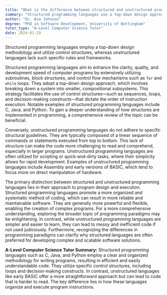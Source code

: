 ```yaml
---
title: "What is the difference between structured and unstructured programming languages?"
summary: "Structured programming languages use a top-down design approach and control structures, while unstructured languages do not have such specific rules or structures."
author: "Dr. Ava Johnson"
degree: "PhD in Software Development, University of Nottingham"
tutor_type: "A-Level Computer Science Tutor"
date: 2024-01-29
---
```


Structured programming languages employ a top-down design methodology and utilize control structures, whereas unstructured languages lack such specific rules and frameworks.

Structured programming languages aim to enhance the clarity, quality, and development speed of computer programs by extensively utilizing subroutines, block structures, and control flow mechanisms such as `for` and `while` loops. They adopt a top-down design approach, which involves breaking down a system into smaller, compositional subsystems. This strategy facilitates the use of control structures—such as sequences, loops, and decision-making constructs—that dictate the order of instruction execution. Notable examples of structured programming languages include C, Java, and Python. To gain a deeper understanding of how structures are implemented in programming, a comprehensive review of the topic can be beneficial.

Conversely, unstructured programming languages do not adhere to specific structural guidelines. They are typically composed of a linear sequence of commands or statements executed from top to bottom. This lack of structure can make the code more challenging to read and comprehend, especially in larger programs. Unstructured programming languages are often utilized for scripting or quick-and-dirty tasks, where their simplicity allows for rapid development. Examples of unstructured programming languages include Assembly and early versions of BASIC, which tend to focus more on direct manipulation of hardware.

The primary distinction between structured and unstructured programming languages lies in their approach to program design and execution. Structured programming languages promote a more organized and systematic method of coding, which can result in more reliable and maintainable software. They are generally more powerful and flexible, enabling the creation of complex programs. For a more comprehensive understanding, exploring the broader topic of programming paradigms may be enlightening. In contrast, while unstructured programming languages are simpler and easier to learn, they can lead to messy and inefficient code if not used judiciously. Furthermore, recognizing the differences in programming paradigms can clarify why structured languages are often preferred for developing complex and scalable software solutions.

**A-Level Computer Science Tutor Summary:** Structured programming languages such as C, Java, and Python employ a clear and organized methodology for writing programs, resulting in efficient and easily understandable code. They utilize specific control structures, including loops and decision-making constructs. In contrast, unstructured languages like early BASIC offer a more straightforward approach but can lead to code that is harder to read. The key difference lies in how these languages organize and execute program instructions.
    